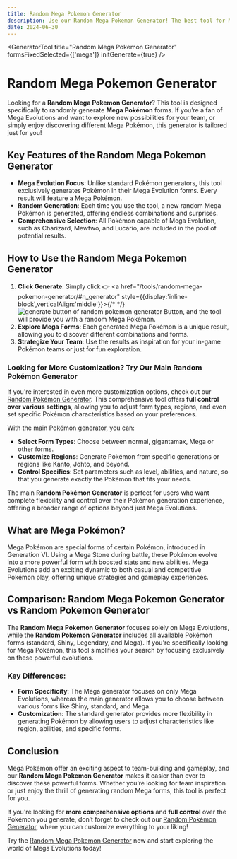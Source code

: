 ```yaml
---
title: Random Mega Pokemon Generator
description: Use our Random Mega Pokemon Generator! The best tool for Mega Evolution enthusiasts—get your favorite Mega Pokémon now!
date: 2024-06-30
---
```



<GeneratorTool title="Random Mega Pokemon Generator" formsFixedSelected={['mega']} initGenerate={true} />

# Random Mega Pokemon Generator

Looking for a **Random Mega Pokemon Generator**? This tool is designed specifically to randomly generate **Mega Pokémon** forms. If you’re a fan of Mega Evolutions and want to explore new possibilities for your team, or simply enjoy discovering different Mega Pokémon, this generator is tailored just for you!

## Key Features of the Random Mega Pokemon Generator

- **Mega Evolution Focus**: Unlike standard Pokémon generators, this tool exclusively generates Pokémon in their Mega Evolution forms. Every result will feature a Mega Pokémon.
- **Random Generation**: Each time you use the tool, a new random Mega Pokémon is generated, offering endless combinations and surprises.
- **Comprehensive Selection**: All Pokémon capable of Mega Evolution, such as Charizard, Mewtwo, and Lucario, are included in the pool of potential results.

## How to Use the Random Mega Pokemon Generator

1. **Click Generate**: Simply click 👉 <a href="/tools/random-mega-pokemon-generator/#n_generator" style={{display:'inline-block',verticalAlign:'middle'}}>{/* 
 */}<img src="/img/docs/generate-button.webp" alt="generate button of random pokemon generator" width={100} /></a> 
 Button, and the tool will provide you with a random Mega Pokémon.
2. **Explore Mega Forms**: Each generated Mega Pokémon is a unique result, allowing you to discover different combinations and forms.
3. **Strategize Your Team**: Use the results as inspiration for your in-game Pokémon teams or just for fun exploration.

### Looking for More Customization? Try Our Main Random Pokémon Generator

If you're interested in even more customization options, check out our [Random Pokémon Generator](/). This comprehensive tool offers **full control over various settings**, allowing you to adjust form types, regions, and even set specific Pokémon characteristics based on your preferences.

With the main Pokémon generator, you can:

- **Select Form Types**: Choose between normal, gigantamax, Mega or other forms.
- **Customize Regions**: Generate Pokémon from specific generations or regions like Kanto, Johto, and beyond.
- **Control Specifics**: Set parameters such as level, abilities, and nature, so that you generate exactly the Pokémon that fits your needs.

The main **Random Pokémon Generator** is perfect for users who want complete flexibility and control over their Pokémon generation experience, offering a broader range of options beyond just Mega Evolutions.

## What are Mega Pokémon?

Mega Pokémon are special forms of certain Pokémon, introduced in Generation VI. Using a Mega Stone during battle, these Pokémon evolve into a more powerful form with boosted stats and new abilities. Mega Evolutions add an exciting dynamic to both casual and competitive Pokémon play, offering unique strategies and gameplay experiences.

## Comparison: Random Mega Pokemon Generator vs Random Pokemon Generator

The **Random Mega Pokemon Generator** focuses solely on Mega Evolutions, while the **Random Pokémon Generator** includes all available Pokémon forms (standard, Shiny, Legendary, and Mega). If you're specifically looking for Mega Pokémon, this tool simplifies your search by focusing exclusively on these powerful evolutions.

### Key Differences:

- **Form Specificity**: The Mega generator focuses on only Mega Evolutions, whereas the main generator allows you to choose between various forms like Shiny, standard, and Mega.
- **Customization**: The standard generator provides more flexibility in generating Pokémon by allowing users to adjust characteristics like region, abilities, and specific forms.

## Conclusion

Mega Pokémon offer an exciting aspect to team-building and gameplay, and our **Random Mega Pokemon Generator** makes it easier than ever to discover these powerful forms. Whether you’re looking for team inspiration or just enjoy the thrill of generating random Mega forms, this tool is perfect for you.

If you're looking for **more comprehensive options** and **full control** over the Pokémon you generate, don’t forget to check out our [Random Pokémon Generator](#), where you can customize everything to your liking!

Try the [Random Mega Pokemon Generator](/tools/random-mega-pokemon-generator/#n_generator) now and start exploring the world of Mega Evolutions today!



